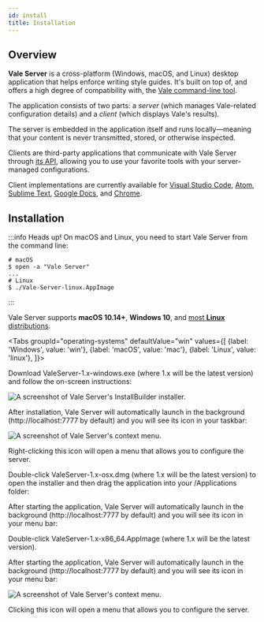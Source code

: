 ```yaml
---
id: install
title: Installation
---
```



## Overview

**Vale Server** is a cross-platform (Windows, macOS, and Linux) desktop application that
helps enforce writing style guides. It's built on top of, and offers a high
degree of compatibility with, the [Vale command-line tool](/vale/about).

The application consists of two parts: a *server* (which manages Vale-related
configuration details) and a *client* (which displays Vale's results).

The server is embedded in the application itself and runs
locally&mdash;meaning that your content is never transmitted, stored, or
otherwise inspected.

Clients are third-party applications that communicate with Vale Server through
[its API](https://docs.errata.ai/api/index.html), allowing you to use your
favorite tools with your server-managed configurations.

Client implementations are currently available for
[Visual Studio Code](/vale-server/clients/vscode),
[Atom](/vale-server/clients/atom),
[Sublime Text](/vale-server/clients/sublime-text),
[Google Docs](/vale-server/clients/google-docs), and
[Chrome](/vale-server/clients/chrome).

## Installation

:::info Heads up!
On macOS and Linux, you need to start Vale Server from the command line:

```console
# macOS
$ open -a "Vale Server"
...
# Linux
$ ./Vale-Server-linux.AppImage
```
:::

Vale Server supports **macOS 10.14+**, **Windows 10**, and [most **Linux** distributions](https://appimage.org/).

<!-- vale off -->

<Tabs
  groupId="operating-systems"
  defaultValue="win"
  values={[
    {label: 'Windows', value: 'win'},
    {label: 'macOS', value: 'mac'},
    {label: 'Linux', value: 'linux'},
  ]}>

  <TabItem value="win">
    <p>Download <span className="code">ValeServer-1.x-windows.exe</span> (where <span className="code">1.x</span> will be the latest version) and follow the on-screen instructions:</p>
    <img
      alt="A screenshot of Vale Server's InstallBuilder installer."
      src={useBaseUrl('img/vale-server/win/installer-light.png')}
      className="sm-img"
    />
    <p>After installation, Vale Server will automatically launch in the background (<span className="code">http://localhost:7777</span> by default) and you will see its icon in your taskbar:</p>
    <img
      alt="A screenshot of Vale Server's context menu."
      src={useBaseUrl('img/vale-server/win/menu-light.png')}
      className="xs-img"
    />
    <p>Right-clicking this icon will open a menu that allows you to configure the server.</p>
  </TabItem>

  <TabItem value="mac">
    <p>Double-click <span className="code">ValeServer-1.x-osx.dmg</span> (where <span className="code">1.x</span> will be the latest version) to open the installer and then drag the application into your <span className="code">/Applications</span> folder:</p>
    <AdaptiveImg
      alt="A screenshot of Vale Server's DMG installer."
      src={useBaseUrl('img/vale-server/mac/installer')}
      format=".png"
      size="sm">
    </AdaptiveImg>
    <p>After starting the application, Vale Server will automatically launch in the background (<span className="code">http://localhost:7777</span> by default) and you will see its icon in your menu bar:</p>
    <AdaptiveImg
      alt="A screenshot of Vale Server's context menu."
      src={useBaseUrl('img/vale-server/mac/menu')}
      format=".png"
      size="xs">
    </AdaptiveImg>
  </TabItem>

  <TabItem value="linux">
    <p>Double-click <span className="code">ValeServer-1.x-x86_64.AppImage</span> (where <span className="code">1.x</span> will be the latest version).</p>
    <p>After starting the application, Vale Server will automatically launch in the background (<span className="code">http://localhost:7777</span> by default) and you will see its icon in your menu bar:</p>
    <img
      alt="A screenshot of Vale Server's context menu."
      src={useBaseUrl('img/vale-server/linux/menu.png')}
      className="xs-img"
    />
    <p>Clicking this icon will open a menu that allows you to configure the server.</p>
  </TabItem>

</Tabs>

<!-- vale on -->
